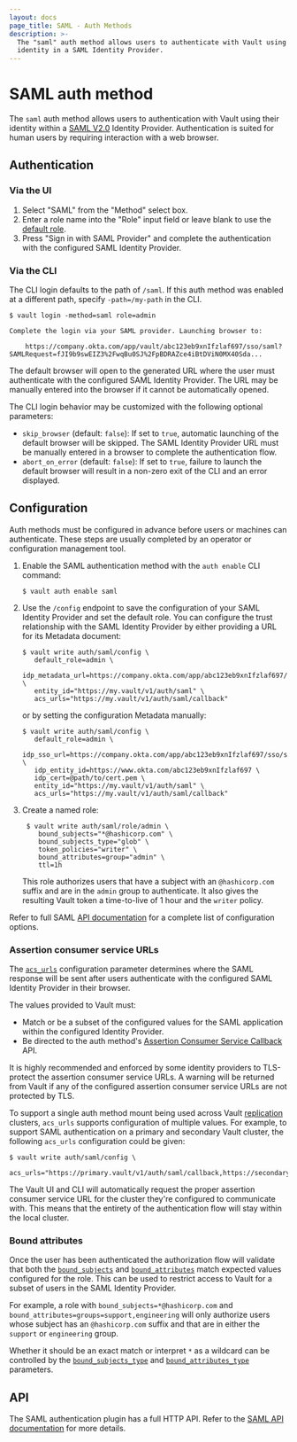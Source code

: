 ```yaml
---
layout: docs
page_title: SAML - Auth Methods
description: >-
  The "saml" auth method allows users to authenticate with Vault using their
  identity in a SAML Identity Provider.
---
```


# SAML auth method

<EnterpriseAlert />

The `saml` auth method allows users to authentication with Vault using their identity
within a [SAML V2.0](https://saml.xml.org/saml-specifications) Identity Provider.
Authentication is suited for human users by requiring interaction with a web browser.

## Authentication

### Via the UI

1. Select "SAML" from the "Method" select box.
1. Enter a role name into the "Role" input field or leave blank to use
   the [default role](/vault/api-docs/auth/saml#default_role).
1. Press "Sign in with SAML Provider" and complete the authentication with the
   configured SAML Identity Provider.

### Via the CLI

The CLI login defaults to the path of `/saml`. If this auth method was enabled at a
different path, specify `-path=/my-path` in the CLI.

```shell-session
$ vault login -method=saml role=admin

Complete the login via your SAML provider. Launching browser to:

    https://company.okta.com/app/vault/abc123eb9xnIfzlaf697/sso/saml?SAMLRequest=fJI9b9swEIZ3%2FwqBu0SJ%2FpBDRAZce4iBtDViN0MX40Sda...
```

The default browser will open to the generated URL where the user must authenticate with
the configured SAML Identity Provider. The URL may be manually entered into the browser
if it cannot be automatically opened.

The CLI login behavior may be customized with the following optional parameters:

- `skip_browser` (default: `false`): If set to `true`, automatic launching of the default
  browser will be skipped. The SAML Identity Provider URL must be manually entered in a
  browser to complete the authentication flow.
- `abort_on_error` (default: `false`): If set to `true`, failure to launch the default
  browser will result in a non-zero exit of the CLI and an error displayed.

## Configuration

Auth methods must be configured in advance before users or machines can
authenticate. These steps are usually completed by an operator or configuration
management tool.

1. Enable the SAML authentication method with the `auth enable` CLI command:

   ```shell-session
   $ vault auth enable saml
   ```

1. Use the `/config` endpoint to save the configuration of your SAML Identity Provider and
   set the default role. You can configure the trust relationship with the SAML Identity
   Provider by either providing a URL for its Metadata document:

   ```shell-session
   $ vault write auth/saml/config \
      default_role=admin \
      idp_metadata_url=https://company.okta.com/app/abc123eb9xnIfzlaf697/sso/saml/metadata \
      entity_id="https://my.vault/v1/auth/saml" \
      acs_urls="https://my.vault/v1/auth/saml/callback"
   ```

   or by setting the configuration Metadata manually:

   ```shell-session
   $ vault write auth/saml/config \
      default_role=admin \
      idp_sso_url=https://company.okta.com/app/abc123eb9xnIfzlaf697/sso/saml \
      idp_entity_id=https://www.okta.com/abc123eb9xnIfzlaf697 \
      idp_cert=@path/to/cert.pem \
      entity_id="https://my.vault/v1/auth/saml" \
      acs_urls="https://my.vault/v1/auth/saml/callback"
   ```

1. Create a named role:

   ```shell-session
    $ vault write auth/saml/role/admin \
       bound_subjects="*@hashicorp.com" \
       bound_subjects_type="glob" \
       token_policies="writer" \
       bound_attributes=group="admin" \
       ttl=1h
   ```

   This role authorizes users that have a subject with an `@hashicorp.com` suffix and
   are in the `admin` group to authenticate. It also gives the resulting Vault token a
   time-to-live of 1 hour and the `writer` policy.

Refer to full SAML  [API documentation](/vault/api-docs/auth/saml) for a
complete list of configuration options.

### Assertion consumer service URLs

The [`acs_urls`](/vault/api-docs/auth/saml#acs_urls) configuration parameter determines
where the SAML response will be sent after users authenticate with the configured SAML
Identity Provider in their browser.

The values provided to Vault must:

- Match or be a subset of the configured values for the SAML application within the
  configured Identity Provider.
- Be directed to the auth method's [Assertion Consumer Service
  Callback](/vault/api-docs/auth/saml#assertion-consumer-service-callback) API.

<Note>
  It is highly recommended and enforced by some identity providers to TLS-protect the
  assertion consumer service URLs. A warning will be returned from Vault if any of the
  configured assertion consumer service URLs are not protected by TLS.
</Note>

To support a single auth method mount being used across Vault [replication](/vault/docs/enterprise/replication)
clusters, `acs_urls` supports configuration of multiple values. For example, to support
SAML authentication on a primary and secondary Vault cluster, the following `acs_urls`
configuration could be given:

   ```shell-session
   $ vault write auth/saml/config \
      acs_urls="https://primary.vault/v1/auth/saml/callback,https://secondary.vault/v1/auth/saml/callback"
   ```

The Vault UI and CLI will automatically request the proper assertion consumer service URL
for the cluster they're configured to communicate with. This means that the entirety of the
authentication flow will stay within the local cluster.

### Bound attributes

Once the user has been authenticated the authorization flow will validate
that both the [`bound_subjects`](/vault/api-docs/auth/saml#bound_subjects) and
[`bound_attributes`](/vault/api-docs/auth/saml#bound_attributes) match expected
values configured for the role. This can be used to restrict access to Vault for
a subset of users in the SAML Identity Provider.

For example, a role with `bound_subjects=*@hashicorp.com` and
`bound_attributes=groups=support,engineering` will only authorize users whose subject has
an `@hashicorp.com` suffix and that are in either the `support` or `engineering` group.

Whether it should be an exact match or interpret `*` as a wildcard can be
controlled by the [`bound_subjects_type`](/vault/api-docs/auth/saml#bound_subjects_type) and
[`bound_attributes_type`](/vault/api-docs/auth/saml#bound_attributes_type) parameters.

## API

The SAML authentication plugin has a full HTTP API. Refer to the
[SAML API documentation](/vault/api-docs/auth/saml) for more details.
